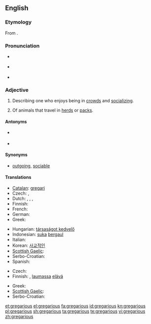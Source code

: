 {{was wotd|2008|October|28}}
==English==

===Etymology===
From {{etyl|la|en}} {{term|gregarius|gregārius|lang=la}}.

===Pronunciation===
* {{a|UK}} {{IPA|/ɡrɪˈɡɛə.ɹɪ.əs/}}
* {{a|US}} {{IPA|/ɡrɨˈɡɛɹ.i.əs/}}
* {{audio|en-us-gregarious.ogg|Audio (US)}}

===Adjective===
{{en-adj}}

# {{context|of a person}} Describing one who enjoys being in [[crowd]]s and [[socializing]].
# {{zoology}} Of animals that travel in [[herd]]s or [[pack]]s.

====Antonyms====
* {{sense|of a person}} {{l|en|ungregarious}}
* {{sense|zoology}} {{l|en|nongregarious}}

====Synonyms====
* {{sense|of a person who enjoys being in crowds}} [[outgoing]], [[sociable]]

====Translations====
{{trans-top|of a person who enjoys being in crowds}}
* [[Catalan]]: [[gregari]]
* Czech: {{t-|cs|družný}}, {{t-|cs|společenský}}
* Dutch: {{t+|nl|gezellig}},  {{t+|nl|sociaal}},  {{t|nl|gregarieus}},  {{t+|nl|uitgaand}}
* Finnish: {{t-|fi|seurallinen}}
* French: {{t+|fr|sociable}}
* German: {{t+|de|gesellig}}
* Greek: {{t+|el|κοινωνικός}}
{{trans-mid}}
* Hungarian: [[társaságot kedvelő]]
* Indonesian: [[suka]] [[gaul|bergaul]]
* Italian: {{t+|it|gregario}}
* Korean: [[사교적인]]
* [[Scottish Gaelic]]: {{t-|gd|greigheach|xs=Scottish Gaelic}}
* Serbo-Croatian: {{t|sh|društven}}
* Spanish: {{t+|es|gregario}}
{{trans-bottom}}

{{trans-top|of animals that travel in herds}}
* Czech: {{t-|cs|stádní}}
* Finnish: {{t+|fi|lauma|alt=lauma-}}, [[lauma]]ssa [[elävä]]
{{trans-mid}}
* Greek: {{t|el|αγελαίος}}
* [[Scottish Gaelic]]: {{t-|gd|greigheach|xs=Scottish Gaelic}}
* Serbo-Croatian: {{t|sh|društven}}
{{trans-bottom}}

[[et:gregarious]]
[[el:gregarious]]
[[fa:gregarious]]
[[id:gregarious]]
[[kn:gregarious]]
[[pl:gregarious]]
[[sh:gregarious]]
[[ta:gregarious]]
[[te:gregarious]]
[[vi:gregarious]]
[[zh:gregarious]]